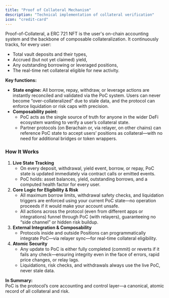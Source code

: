 ```yaml
---
title: "Proof of Collateral Mechanism"
description: "Technical implementation of collateral verification"
icon: "credit-card"
---
```


Proof-of-Collateral, a ERC 721 NFT is the user's on-chain accounting system and the backbone of composable collateralization. It continuously tracks, for every user:

- Total vault deposits and their types,
- Accrued (but not yet claimed) yield,
- Any outstanding borrowing or leveraged positions,
- The real-time net collateral eligible for new activity.

**Key functions:**

- **State engine:** All borrow, repay, withdraw, or leverage actions are instantly reconciled and validated via the PoC system. Users can never become “over-collateralized” due to stale data, and the protocol can enforce liquidation or risk caps with precision.
- **Composability point:**
  - PoC acts as the single source of truth for anyone in the wider DeFi ecosystem wanting to verify a user’s collateral state.
  - Partner protocols (on Berachain or, via relayer, on other chains) can reference PoC state to accept users’ positions as collateral—with no need for additional bridges or token wrappers.

### How It Works

1. **Live State Tracking**
   - On every deposit, withdrawal, yield event, borrow, or repay, PoC state is updated immediately via contract calls or emitted events.
   - PoC holds: asset balances, yield, outstanding borrows, and a computed health factor for every user.
2. **Core Logic for Eligibility & Risk**
   - All maximum borrow limits, withdrawal safety checks, and liquidation triggers are enforced using your current PoC state—no operation proceeds if it would make your account unsafe.
   - All actions across the protocol (even from different apps or integrations) funnel through PoC (with relayers), guaranteeing no “side channel” or hidden risk buildup.
3. **External Integration & Composability**
   - Protocols inside and outside Positions can programmatically integrate PoC—via relayer sync—for real-time collateral eligibility.
4. **Atomic Security**
   - Any update to PoC is either fully completed (commit) or reverts if it fails any check—ensuring integrity even in the face of errors, rapid price changes, or relay lags.
   - Liquidations, risk checks, and withdrawals always use the live PoC, never stale data.

**In Summary:**\
PoC is the protocol’s core accounting and control layer—a canonical, atomic record of all collateral and risk.